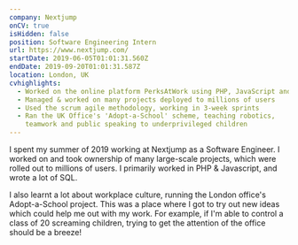 ```yaml
---
company: Nextjump
onCV: true
isHidden: false
position: Software Engineering Intern
url: https://www.nextjump.com/
startDate: 2019-06-05T01:01:31.560Z
endDate: 2019-09-20T01:01:31.587Z
location: London, UK
cvhighlights:
  - Worked on the online platform PerksAtWork using PHP, JavaScript and Go
  - Managed & worked on many projects deployed to millions of users
  - Used the scrum agile methodology, working in 3-week sprints
  - Ran the UK Office's 'Adopt-a-School' scheme, teaching robotics,
    teamwork and public speaking to underprivileged children
---
```


I spent my summer of 2019 working at Nextjump as a Software Engineer. I worked on and took ownership of many large-scale projects, which were rolled out to millions of users. I primarily worked in PHP & Javascript, and wrote a lot of SQL.

I also learnt a lot about workplace culture, running the London office's Adopt-a-School project. This was a place where I got to try out new ideas which could help me out with my work. For example, if I'm able to control a class of 20 screaming children, trying to get the attention of the office should be a breeze!
